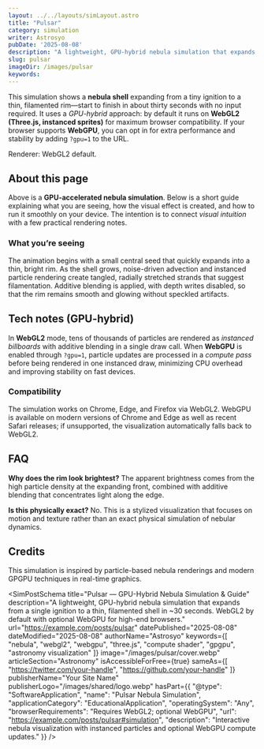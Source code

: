 ```yaml
---
layout: ../../layouts/simLayout.astro
title: "Pulsar"
category: simulation
writer: Astrosyo
pubDate: '2025-08-08'
description: "A lightweight, GPU-hybrid nebula simulation that expands from a single ignition to a thin, filamented shell in ~30 seconds. WebGL2 by default with optional WebGPU for high-end browsers."
slug: pulsar
imageDir: /images/pulsar
keywords:
---
```



<div class="sim-container centered_flex">
  <p class="Tool-Explanation">
    This simulation shows a <strong>nebula shell</strong> expanding from a tiny ignition to a thin, filamented rim—start to finish in about thirty seconds with no input required. It uses a <em>GPU-hybrid</em> approach: by default it runs on <strong>WebGL2 (Three.js, instanced sprites)</strong> for maximum browser compatibility. If your browser supports <strong>WebGPU</strong>, you can opt in for extra performance and stability by adding <code>?gpu=1</code> to the URL.
  </p>

  <div class="sim-stage" aria-label="Nebula simulation canvas" id="simulation">
    <SimCanvas slug="pulsar" />
  </div>

  <figcaption class="sim-caption">
    <span>Renderer: WebGL2 default.</span>
  </figcaption>
</div>

<div class="sim-article">
  <h2 id="about-this-page">About this page</h2>
  <p>
    Above is a <strong>GPU-accelerated nebula simulation</strong>. Below is a short guide explaining what you are seeing, how the visual effect is created, and how to run it smoothly on your device. The intention is to connect <em>visual intuition</em> with a few practical rendering notes.
  </p>

  <h3 id="what-youre-seeing">What you’re seeing</h3>
  <p>
    The animation begins with a small central seed that quickly expands into a thin, bright rim. As the shell grows, noise-driven advection and instanced particle rendering create tangled, radially stretched strands that suggest filamentation. Additive blending is applied, with depth writes disabled, so that the rim remains smooth and glowing without speckled artifacts.
  </p>

  <h2 id="tech-notes">Tech notes (GPU-hybrid)</h2>
  <p>
    In <strong>WebGL2</strong> mode, tens of thousands of particles are rendered as <em>instanced billboards</em> with additive blending in a single draw call. When <strong>WebGPU</strong> is enabled through <code>?gpu=1</code>, particle updates are processed in a <em>compute pass</em> before being rendered in one instanced draw, minimizing CPU overhead and improving stability on fast devices.
  </p>

  <h3 id="compatibility">Compatibility</h3>
  <p>
    The simulation works on Chrome, Edge, and Firefox via WebGL2. WebGPU is available on modern versions of Chrome and Edge as well as recent Safari releases; if unsupported, the visualization automatically falls back to WebGL2.
  </p>

  <h2 id="faq">FAQ</h2>
  <p>
    <strong>Why does the rim look brightest?</strong> The apparent brightness comes from the high particle density at the expanding front, combined with additive blending that concentrates light along the edge.
  </p>
  <p>
    <strong>Is this physically exact?</strong> No. This is a stylized visualization that focuses on motion and texture rather than an exact physical simulation of nebular dynamics.
  </p>

  <h2 id="credits">Credits</h2>
  <p>
    This simulation is inspired by particle-based nebula renderings and modern GPGPU techniques in real-time graphics.
  </p>
</div>

<SimPostSchema
  title="Pulsar — GPU-Hybrid Nebula Simulation & Guide"
  description="A lightweight, GPU-hybrid nebula simulation that expands from a single ignition to a thin, filamented shell in ~30 seconds. WebGL2 by default with optional WebGPU for high-end browsers."
  url="https://example.com/posts/pulsar"
  datePublished="2025-08-08"
  dateModified="2025-08-08"
  authorName="Astrosyo"
  keywords={[
    "nebula",
    "webgl2",
    "webgpu",
    "three.js",
    "compute shader",
    "gpgpu",
    "astronomy visualization"
  ]}
  image="/images/pulsar/cover.webp"
  articleSection="Astronomy"
  isAccessibleForFree={true}
  sameAs={[
    "https://twitter.com/your-handle",
    "https://github.com/your-handle"
  ]}
  publisherName="Your Site Name"
  publisherLogo="/images/shared/logo.webp"
  hasPart={{
    "@type": "SoftwareApplication",
    "name": "Pulsar Nebula Simulation",
    "applicationCategory": "EducationalApplication",
    "operatingSystem": "Any",
    "browserRequirements": "Requires WebGL2; optional WebGPU",
    "url": "https://example.com/posts/pulsar#simulation",
    "description": "Interactive nebula visualization with instanced particles and optional WebGPU compute updates."
  }}
/>